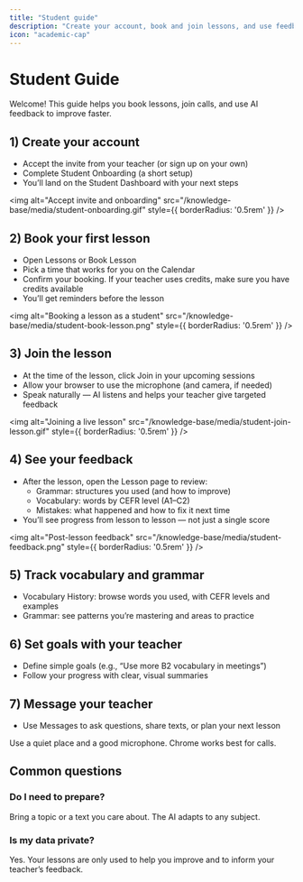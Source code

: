 ```yaml
---
title: "Student guide"
description: "Create your account, book and join lessons, and use feedback to improve faster"
icon: "academic-cap"
---
```


# Student Guide

Welcome! This guide helps you book lessons, join calls, and use AI feedback to improve faster.

## 1) Create your account
- Accept the invite from your teacher (or sign up on your own)
- Complete Student Onboarding (a short setup)
- You’ll land on the Student Dashboard with your next steps

<img alt="Accept invite and onboarding" src="/knowledge-base/media/student-onboarding.gif" style={{ borderRadius: '0.5rem' }} />

## 2) Book your first lesson
- Open Lessons or Book Lesson
- Pick a time that works for you on the Calendar
- Confirm your booking. If your teacher uses credits, make sure you have credits available
- You’ll get reminders before the lesson

<img alt="Booking a lesson as a student" src="/knowledge-base/media/student-book-lesson.png" style={{ borderRadius: '0.5rem' }} />

## 3) Join the lesson
- At the time of the lesson, click Join in your upcoming sessions
- Allow your browser to use the microphone (and camera, if needed)
- Speak naturally — AI listens and helps your teacher give targeted feedback

<img alt="Joining a live lesson" src="/knowledge-base/media/student-join-lesson.gif" style={{ borderRadius: '0.5rem' }} />

## 4) See your feedback
- After the lesson, open the Lesson page to review:
  - Grammar: structures you used (and how to improve)
  - Vocabulary: words by CEFR level (A1–C2)
  - Mistakes: what happened and how to fix it next time
- You’ll see progress from lesson to lesson — not just a single score

<img alt="Post-lesson feedback" src="/knowledge-base/media/student-feedback.png" style={{ borderRadius: '0.5rem' }} />

## 5) Track vocabulary and grammar
- Vocabulary History: browse words you used, with CEFR levels and examples
- Grammar: see patterns you’re mastering and areas to practice

## 6) Set goals with your teacher
- Define simple goals (e.g., “Use more B2 vocabulary in meetings”)
- Follow your progress with clear, visual summaries

## 7) Message your teacher
- Use Messages to ask questions, share texts, or plan your next lesson

<Tip>
  Use a quiet place and a good microphone. Chrome works best for calls.
</Tip>

## Common questions

### Do I need to prepare?
Bring a topic or a text you care about. The AI adapts to any subject.

### Is my data private?
Yes. Your lessons are only used to help you improve and to inform your teacher’s feedback.
